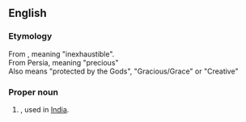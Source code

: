 ==English==

===Etymology===
From {{etyl|sa}}, meaning "inexhaustible".<br>
From Persia, meaning "precious"<br>
Also means "protected by the Gods", "Gracious/Grace" or "Creative" <br>

===Proper noun===
{{en-proper noun}}

# {{given name|female|from=India}}, used in [[India]].